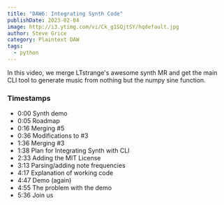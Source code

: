 ```yaml
---
title: "DAW6: Integrating Synth Code"
publishDate: 2023-02-04
image: http://i3.ytimg.com/vi/Ck_g1SQjtSY/hqdefault.jpg
author: Steve Grice
category: Plaintext DAW
tags:
  - python
---
```


In this video, we merge LTstrange's awesome synth MR and get the main CLI tool to generate music from nothing but the numpy sine function.


<BlogYoutubeVideo videoId="Ck_g1SQjtSY" />

### Timestamps

- 0:00 Synth demo
- 0:05 Roadmap
- 0:16 Merging #5
- 0:36 Modifications to #3
- 1:36 Merging #3
- 1:38 Plan for Integrating Synth with CLI
- 2:33 Adding the MIT License
- 3:13 Parsing/adding note frequencies
- 4:17 Explanation of working code
- 4:47 Demo (again)
- 4:55 The problem with the demo
- 5:36 Join us
